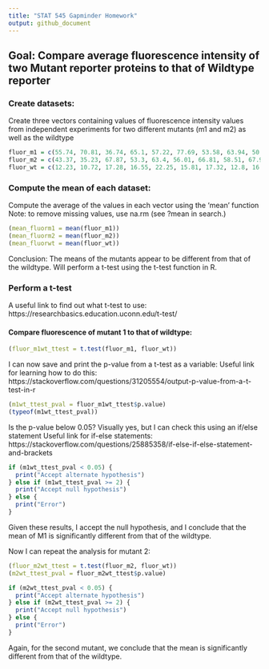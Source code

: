 ```yaml
---
title: "STAT 545 Gapminder Homework"
output: github_document
---
```

## Goal: Compare average fluorescence intensity of two Mutant reporter proteins to that of Wildtype reporter

### Create datasets:

Create three vectors containing values of fluorescence intensity values from independent experiments for two different mutants (m1 and m2) as well as the wildtype
```r
 
fluor_m1 = c(55.74, 70.81, 36.74, 65.1, 57.22, 77.69, 53.58, 63.94, 50.8, 64.05, 45.09, 58.86)
fluor_m2 = c(43.37, 35.23, 67.87, 53.3, 63.4, 56.01, 66.81, 58.51, 67.98, 53.34, 66.42, 45.71)
fluor_wt = c(12.23, 10.72, 17.28, 16.55, 22.25, 15.81, 17.32, 12.8, 16.5, 14.71, 19.71, 17.86)
```

### Compute the mean of each dataset: 
Compute the average of the values in each vector using the 'mean' function
Note: to remove missing values, use na.rm (see ?mean in search.)

```r
(mean_fluorm1 = mean(fluor_m1))
(mean_fluorm2 = mean(fluor_m2))
(mean_fluorwt = mean(fluor_wt))

```


Conclusion: The means of the mutants appear to be different from that of the wildtype. Will perform a t-test using the t-test function in R. 

### Perform a t-test
A useful link to find out what t-test to use: https://researchbasics.education.uconn.edu/t-test/

#### Compare fluorescence of mutant 1 to that of wildtype:
```r
(fluor_m1wt_ttest = t.test(fluor_m1, fluor_wt))
```

I can now save and print the p-value from a t-test as a variable: 
Useful link for learning how to do this: https://stackoverflow.com/questions/31205554/output-p-value-from-a-t-test-in-r
```r
(m1wt_ttest_pval = fluor_m1wt_ttest$p.value)
(typeof(m1wt_ttest_pval))
```
Is the p-value below 0.05? Visually yes, but I can check this using an if/else statement
Useful link for if-else statements: https://stackoverflow.com/questions/25885358/if-else-if-else-statement-and-brackets

```r
if (m1wt_ttest_pval < 0.05) {
  print("Accept alternate hypothesis")
} else if (m1wt_ttest_pval >= 2) {
  print("Accept null hypothesis")
} else {
  print("Error")
}
```
Given these results, I accept the null hypothesis, and I conclude that the mean of M1 is significantly different from that of the wildtype. 

Now  I can repeat the analysis for mutant 2: 
```r
(fluor_m2wt_ttest = t.test(fluor_m2, fluor_wt))
(m2wt_ttest_pval = fluor_m2wt_ttest$p.value)

if (m2wt_ttest_pval < 0.05) {
  print("Accept alternate hypothesis")
} else if (m2wt_ttest_pval >= 2) {
  print("Accept null hypothesis")
} else {
  print("Error")
}
```
Again, for the second mutant, we conclude that the mean is significantly different from that of the wildtype. 
